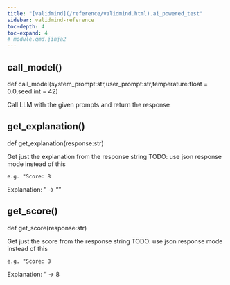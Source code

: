 ```yaml
---
title: "[validmind](/reference/validmind.html).ai_powered_test"
sidebar: validmind-reference
toc-depth: 4
toc-expand: 4
# module.qmd.jinja2
---
```


<!-- function.qmd.jinja2 -->

## call_model[()]{.muted}

<!-- signatures.jinja2 -->

::: {.signature}

<span class="kw">def</span> <span class="name">call_model</span>(<span class="params"><span class="n">system_prompt</span><span class="p">:</span><span class="n">str</span><span class="muted">,</span></span><span class="params"><span class="n">user_prompt</span><span class="p">:</span><span class="n">str</span><span class="muted">,</span></span><span class="params"><span class="n">temperature</span><span class="p">:</span><span class="n">float</span><span class="o"> = </span><span class="kc">0.0</span><span class="muted">,</span></span><span class="params"><span class="n">seed</span><span class="p">:</span><span class="n">int</span><span class="o"> = </span><span class="kc">42</span></span>)

:::

<!-- docstring.jinja2 -->

Call LLM with the given prompts and return the response

<!-- function.qmd.jinja2 -->

## get_explanation[()]{.muted}

<!-- signatures.jinja2 -->

::: {.signature}

<span class="kw">def</span> <span class="name">get_explanation</span>(<span class="param"><span class="n">response</span><span class="p">:</span><span class="n">str</span></span>)

:::

<!-- docstring.jinja2 -->

Get just the explanation from the response string TODO: use json response mode instead of this

```
e.g. "Score: 8
```

Explanation: <some-explanation>" -> "<some-explanation>"

<!-- function.qmd.jinja2 -->

## get_score[()]{.muted}

<!-- signatures.jinja2 -->

::: {.signature}

<span class="kw">def</span> <span class="name">get_score</span>(<span class="param"><span class="n">response</span><span class="p">:</span><span class="n">str</span></span>)

:::

<!-- docstring.jinja2 -->

Get just the score from the response string TODO: use json response mode instead of this

```
e.g. "Score: 8
```

Explanation: <some-explanation>" -> 8
